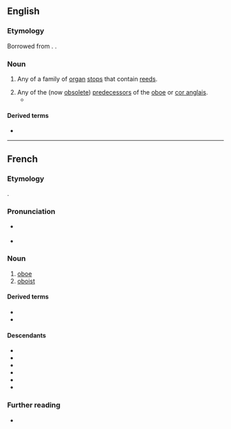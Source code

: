 ==English==

===Etymology===
Borrowed from {{bor|en|fr|hautbois}}. {{doublet|en|oboe|hautboy}}.

===Noun===
{{en-noun|hautbois}}

# Any of a family of [[organ]] [[stop]]s that contain [[reed]]s.
#: {{syn|en|oboe}}
# Any of the (now [[obsolete]]) [[predecessor]]s of the [[oboe]] or [[cor anglais]].
#* {{RQ:Wilde Dorian Gray|[http://www.gutenberg.org/files/4078/4078-h/4078-h.htm Chapter 3]|text=Then [her voice] became a little louder, and sounded like a flute or a distant '''hautbois'''.}}

====Derived terms====
* {{l|en|hautboist}}

----

==French==

===Etymology===
{{univerbation|fr|haut|bois|t1=high (pitched)|t2=wood(wind)}}.

===Pronunciation===
* {{fr-asph}} {{fr-IPA|haut-bois}}
* {{audio|fr|LL-Q150 (fra)-WikiLucas00-hautbois.wav|Audio}}

===Noun===
{{fr-noun|m}}

# [[oboe]]
# [[oboist]]

====Derived terms====
* {{l|fr|hautbois d'amour}}
* {{l|fr|hautboïste}}

====Descendants====
* {{descendant|en|hautboy|bor=1}}
* {{descendant|it|oboè|qq1=obsolete|oboe|bor=1}}
* {{descendant|ko|오보에|bor=1}}
* {{desctree|ru|гобо́й|bor=1}}
* {{descendant|es|oboe|bor=1}}
* {{descendant|tr|obua|bor=1}}

===Further reading===
* {{R:TLFi}}

{{C|fr|Woodwind instruments}}